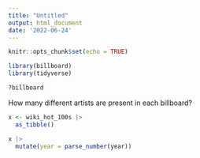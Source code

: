 ```yaml
---
title: "Untitled"
output: html_document
date: '2022-06-24'
---
```


```r
knitr::opts_chunk$set(echo = TRUE)
```

```r
library(billboard)
library(tidyverse)

?billboard
```
How many different artists are present in each billboard?
```r
x <- wiki_hot_100s |>
  as_tibble()
```


```r
x |> 
  mutate(year = parse_number(year))
```

